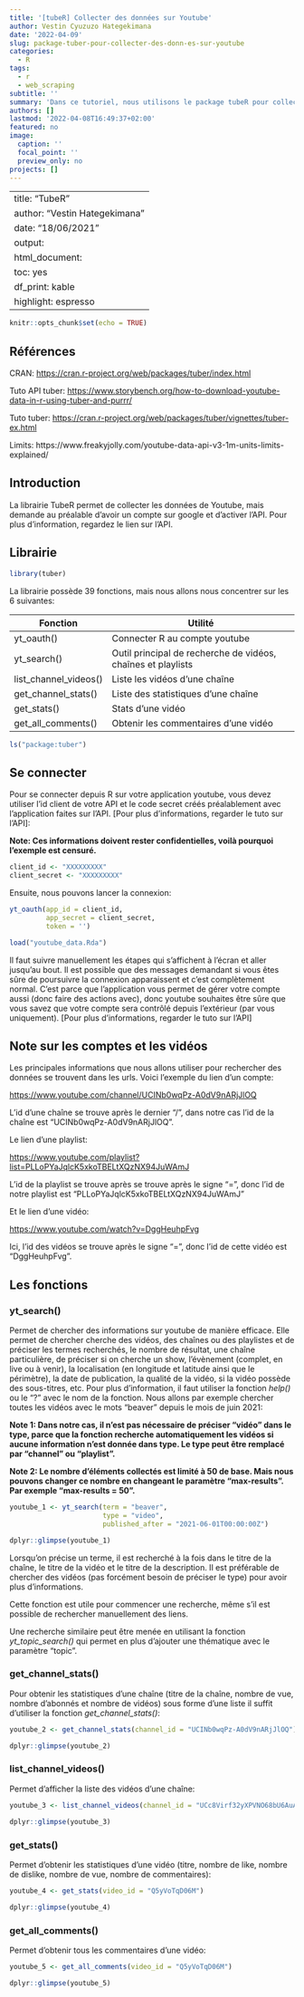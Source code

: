 ```yaml
---
title: '[tubeR] Collecter des données sur Youtube'
author: Vestin Cyuzuzo Hategekimana
date: '2022-04-09'
slug: package-tuber-pour-collecter-des-donn-es-sur-youtube
categories:
  - R
tags:
  - r
  - web_scraping
subtitle: ''
summary: 'Dans ce tutoriel, nous utilisons le package tubeR pour collecter des données sur Youtube.'
authors: []
lastmod: '2022-04-08T16:49:37+02:00'
featured: no
image:
  caption: ''
  focal_point: ''
  preview_only: no
projects: []
---
```

---
title: "TubeR"
author: "Vestin Hategekimana"
date: "18/06/2021"
output: 
  html_document: 
    toc: yes
    df_print: kable
    highlight: espresso
---

```r
knitr::opts_chunk$set(echo = TRUE)
```

## Références

CRAN: <https://cran.r-project.org/web/packages/tuber/index.html>

Tuto API tuber: <https://www.storybench.org/how-to-download-youtube-data-in-r-using-tuber-and-purrr/>

Tuto tuber: <https://cran.r-project.org/web/packages/tuber/vignettes/tuber-ex.html>

Limits: https://www.freakyjolly.com/youtube-data-api-v3-1m-units-limits-explained/  

## Introduction

La librairie TubeR permet de collecter les données de Youtube, mais demande au préalable d'avoir un compte sur google et d'activer l'API. Pour plus d'information, regardez le lien sur l'API.

## Librairie

```r
library(tuber)
```

La librairie possède 39 fonctions, mais nous allons nous concentrer sur les 6 suivantes:

+-----------------------+--------------------------------------------------------------+
| Fonction              | Utilité                                                      |
+=======================+==============================================================+
| yt_oauth()            | Connecter R au compte youtube                                |
+-----------------------+--------------------------------------------------------------+
| yt_search()           | Outil principal de recherche de vidéos, chaînes et playlists |
+-----------------------+--------------------------------------------------------------+
| list_channel_videos() | Liste les vidéos d'une chaîne                                |
+-----------------------+--------------------------------------------------------------+
| get_channel_stats()   | Liste des statistiques d'une chaîne                          |
+-----------------------+--------------------------------------------------------------+
| get_stats()           | Stats d'une vidéo                                            |
+-----------------------+--------------------------------------------------------------+
| get_all_comments()    | Obtenir les commentaires d'une vidéo                         |
+-----------------------+--------------------------------------------------------------+

```r
ls("package:tuber")
```

## Se connecter

Pour se connecter depuis R sur votre application youtube, vous devez utiliser l'id client de votre API et le code secret créés préalablement avec l'application faites sur l'API. [Pour plus d'informations, regarder le tuto sur l'API]:

**Note: Ces informations doivent rester confidentielles, voilà pourquoi l'exemple est censuré.**

```r
client_id <- "XXXXXXXXX"
client_secret <- "XXXXXXXXX"
```

Ensuite, nous pouvons lancer la connexion:

```r
yt_oauth(app_id = client_id,
         app_secret = client_secret,
         token = '')
```

```r
load("youtube_data.Rda")
```

Il faut suivre manuellement les étapes qui s'affichent à l'écran et aller jusqu'au bout. Il est possible que des messages demandant si vous êtes sûre de poursuivre la connexion apparaissent et c'est complètement normal. C'est parce que l'application vous permet de gérer votre compte aussi (donc faire des actions avec), donc youtube souhaites être sûre que vous savez que votre compte sera contrôlé depuis l'extérieur (par vous uniquement). [Pour plus d'informations, regarder le tuto sur l'API]

## Note sur les comptes et les vidéos

Les principales informations que nous allons utiliser pour rechercher des données se trouvent dans les urls. Voici l'exemple du lien d'un compte:

<https://www.youtube.com/channel/UCINb0wqPz-A0dV9nARjJlOQ>

L'id d'une chaîne se trouve après le dernier "/", dans notre cas l'id de la chaîne est "UCINb0wqPz-A0dV9nARjJlOQ".

Le lien d'une playlist:

<https://www.youtube.com/playlist?list=PLLoPYaJqlcK5xkoTBELtXQzNX94JuWAmJ>

L'id de la playlist se trouve après se trouve après le signe "=", donc l'id de notre playlist est "PLLoPYaJqlcK5xkoTBELtXQzNX94JuWAmJ"

Et le lien d'une vidéo:

<https://www.youtube.com/watch?v=DggHeuhpFvg>

Ici, l'id des vidéos se trouve après le signe "=", donc l'id de cette vidéo est "DggHeuhpFvg".

## Les fonctions

### yt_search()

Permet de chercher des informations sur youtube de manière efficace. Elle permet de chercher cherche des vidéos, des chaînes ou des playlistes et de préciser les termes recherchés, le nombre de résultat, une chaîne particulière, de préciser si on cherche un show, l'évènement (complet, en live ou à venir), la localisation (en longitude et latitude ainsi que le périmètre), la date de publication, la qualité de la vidéo, si la vidéo possède des sous-titres, etc. Pour plus d'information, il faut utiliser la fonction *help()* ou le "?" avec le nom de la fonction. Nous allons par exemple chercher toutes les vidéos avec le mots "beaver" depuis le mois de juin 2021:

**Note 1: Dans notre cas, il n'est pas nécessaire de préciser "vidéo" dans le type, parce que la fonction recherche automatiquement les vidéos si aucune information n'est donnée dans type. Le type peut être remplacé par "channel" ou "playlist".**

**Note 2: Le nombre d'éléments collectés est limité à 50 de base. Mais nous pouvons changer ce nombre en changeant le paramètre "max-results". Par exemple "max-results = 50".**

```r
youtube_1 <- yt_search(term = "beaver",
                       type = "video",
                       published_after = "2021-06-01T00:00:00Z")
```

```r
dplyr::glimpse(youtube_1)
```

Lorsqu'on précise un terme, il est recherché à la fois dans le titre de la chaîne, le titre de la vidéo et le titre de la description. Il est préférable de chercher des vidéos (pas forcément besoin de préciser le type) pour avoir plus d'informations.

Cette fonction est utile pour commencer une recherche, même s'il est possible de rechercher manuellement des liens.

Une recherche similaire peut être menée en utilisant la fonction *yt_topic_search()* qui permet en plus d'ajouter une thématique avec le paramètre "topic".

### get_channel_stats()

Pour obtenir les statistiques d'une chaîne (titre de la chaîne, nombre de vue, nombre d'abonnés et nombre de vidéos) sous forme d'une liste il suffit d'utiliser la fonction *get_channel_stats()*:

```r
youtube_2 <- get_channel_stats(channel_id = "UCINb0wqPz-A0dV9nARjJlOQ")
```

```r
dplyr::glimpse(youtube_2)
```

### list_channel_videos()

Permet d'afficher la liste des vidéos d'une chaîne:

```r
youtube_3 <- list_channel_videos(channel_id = "UCc8Virf32yXPVNO68bU6AuA")
```

```r
dplyr::glimpse(youtube_3)
```

### get_stats()

Permet d'obtenir les statistiques d'une vidéo (titre, nombre de like, nombre de dislike, nombre de vue, nombre de commentaires):

```r
youtube_4 <- get_stats(video_id = "Q5yVoTqD06M")
```

```r
dplyr::glimpse(youtube_4)
```

### get_all_comments()

Permet d'obtenir tous les commentaires d'une vidéo:

```r
youtube_5 <- get_all_comments(video_id = "Q5yVoTqD06M")
```

```r
dplyr::glimpse(youtube_5)
```
